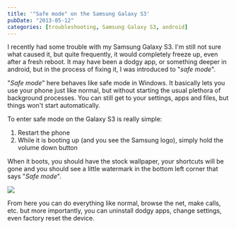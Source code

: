 ```yaml
---
title: '"Safe mode" on the Samsung Galaxy S3'
pubDate: "2013-05-12"
categories: [troubleshooting, Samsung Galaxy S3, android]
---
```



I recently had some trouble with my Samsung Galaxy S3. I'm still not sure what
caused it, but quite frequently, it would completely freeze up, even after a
fresh reboot. It may have been a dodgy app, or something deeper in android, but
in the process of fixing it, I was introduced to "_safe mode_".

"_Safe mode_" here behaves like safe mode in Windows. It basically lets you use
your phone just like normal, but without starting the usual plethora of
background processes. You can still get to your settings, apps and files, but
things won't start automatically.

To enter safe mode on the Galaxy S3 is really simple:

1. Restart the phone
2. While it is booting up (and you see the Samsung logo), simply hold the volume down button

When it boots, you should have the stock wallpaper, your shortcuts will be gone
and you should see a little watermark in the bottom left corner that says "_Safe
mode_".

<Img originalAspectRatio src="blog/h2k6cdepo6jdasiyd4tt.jpg" />

From here you can do everything like normal, browse the net, make calls, etc.
but more importantly, you can uninstall dodgy apps, change settings, even
factory reset the device.
